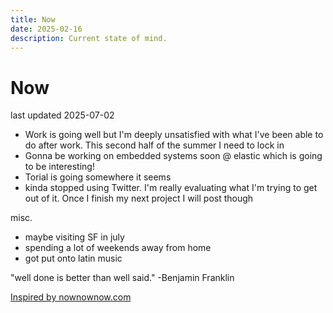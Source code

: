 ```yaml
---
title: Now
date: 2025-02-16
description: Current state of mind.
---
```


# Now

last updated 2025-07-02

-   Work is going well but I'm deeply unsatisfied with what I've been able to do after work. This second half of the summer I need to lock in
-   Gonna be working on embedded systems soon @ elastic which is going to be interesting!
-   Torial is going somewhere it seems
-   kinda stopped using Twitter. I'm really evaluating what I'm trying to get out of it. Once I finish my next project I will post though

misc.

-   maybe visiting SF in july
-   spending a lot of weekends away from home
-   got put onto latin music

"well done is better than well said."
-Benjamin Franklin

[Inspired by nownownow.com](https://nownownow.com/)
